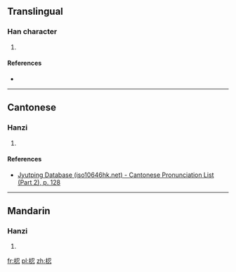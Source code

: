 ==Translingual==

===Han character===
{{Han char|rn=75|rad=木|as=07|sn=11|four=|canj=DSIP|ids=⿰木忍}}

# {{defn|Han|sort=木07}}

====References====
* {{Han ref|kx=0529.020|dkj=14847|hdz=21222.040|uh=6895|ud=26773}}

----

==Cantonese==

===Hanzi===
{{yue-hanzi|jyut=[[jan6]]|y=yan6}}

# {{defn|lang=yue|sort=木07}}

====References====
* [http://www.iso10646hk.net/jp/document/download.jsp Jyutping Database (iso10646hk.net) - Cantonese Pronunciation List (Part 2), p. 128]

----

==Mandarin==

===Hanzi===
{{cmn-hanzi|pin=[[rèn]] ([[ren4]])|wg=jen<sup>4</sup>}}

# {{defn|lang=cmn|sort=木07}}

[[fr:梕]]
[[pl:梕]]
[[zh:梕]]